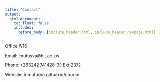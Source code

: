 ```yaml
---
title: "Contact"
output:
  html_document:
    toc_float: false
    includes:
      before_body: [include_header.html, include_header_navpage.html]
---
```




Office W16

Email: tmutusva@hit.ac.zw

Phone: +263242 741428-30 Ext 2372

Website: tnmutusva.github.io/course
